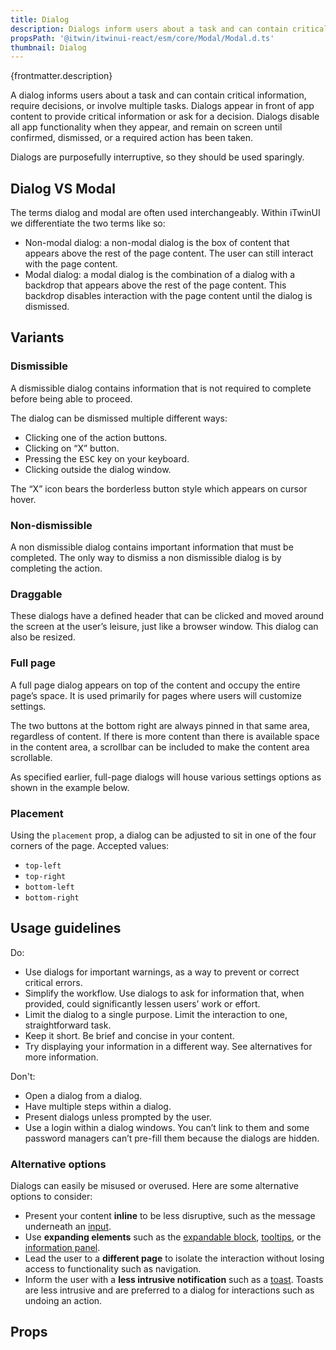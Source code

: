 ```yaml
---
title: Dialog
description: Dialogs inform users about a task and can contain critical information, require decisions, or involve multiple tasks.
propsPath: '@itwin/itwinui-react/esm/core/Modal/Modal.d.ts'
thumbnail: Dialog
---
```



<p>{frontmatter.description}</p>

<LiveExample src='Dialog.main.tsx'>
  <AllExamples.DialogMainExample client:load />
</LiveExample>

A dialog informs users about a task and can contain critical information, require decisions, or involve multiple tasks. Dialogs appear in front of app content to provide critical information or ask for a decision. Dialogs disable all app functionality when they appear, and remain on screen until confirmed, dismissed, or a required action has been taken.

Dialogs are purposefully interruptive, so they should be used sparingly.

## Dialog VS Modal

The terms dialog and modal are often used interchangeably. Within iTwinUI we differentiate the two terms like so:

- Non-modal dialog: a non-modal dialog is the box of content that appears above the rest of the page content. The user can still interact with the page content.
- Modal dialog: a modal dialog is the combination of a dialog with a backdrop that appears above the rest of the page content. This backdrop disables interaction with the page content until the dialog is dismissed.

<LiveExample src='Dialog.modal.tsx'>
  <AllExamples.DialogModalExample client:load />
</LiveExample>

## Variants

### Dismissible

A dismissible dialog contains information that is not required to complete before being able to proceed.

<LiveExample src='Dialog.dismissible.tsx'>
  <AllExamples.DialogDismissibleExample client:load />
</LiveExample>

The dialog can be dismissed multiple different ways:

- Clicking one of the action buttons.
- Clicking on “X” button.
- Pressing the <kbd>ESC</kbd> key on your keyboard.
- Clicking outside the dialog window.

The “X” icon bears the borderless button style which appears on cursor hover.

### Non-dismissible

A non dismissible dialog contains important information that must be completed. The only way to dismiss a non dismissible dialog is by completing the action.

<LiveExample src='Dialog.nondismissible.tsx'>
  <AllExamples.DialogNonDismissibleExample client:load />
</LiveExample>

### Draggable

These dialogs have a defined header that can be clicked and moved around the screen at the user’s leisure, just like a browser window. This dialog can also be resized.

<LiveExample src='Dialog.draggable.tsx'>
  <AllExamples.DialogDraggableExample client:load />
</LiveExample>

### Full page

A full page dialog appears on top of the content and occupy the entire page’s space. It is used primarily for pages where users will customize settings.

<LiveExample src='Dialog.fullpage.tsx'>
  <AllExamples.DialogFullPageExample client:load />
</LiveExample>

The two buttons at the bottom right are always pinned in that same area, regardless of content. If there is more content than there is available space in the content area, a scrollbar can be included to make the content area scrollable.

As specified earlier, full-page dialogs will house various settings options as shown in the example below.

### Placement

Using the `placement` prop, a dialog can be adjusted to sit in one of the four corners of the page. Accepted values:

- `top-left`
- `top-right`
- `bottom-left`
- `bottom-right`

<LiveExample src='Dialog.placement.tsx'>
  <AllExamples.DialogPlacementExample client:load />
</LiveExample>

## Usage guidelines

Do:

- Use dialogs for important warnings, as a way to prevent or correct critical errors.
- Simplify the workflow. Use dialogs to ask for information that, when provided, could significantly lessen users’ work or effort.
- Limit the dialog to a single purpose. Limit the interaction to one, straightforward task.
- Keep it short. Be brief and concise in your content.
- Try displaying your information in a different way. See alternatives for more information.

Don't:

- Open a dialog from a dialog.
- Have multiple steps within a dialog.
- Present dialogs unless prompted by the user.
- Use a login within a dialog windows. You can’t link to them and some password managers can’t pre-fill them because the dialogs are hidden.

### Alternative options

Dialogs can easily be misused or overused. Here are some alternative options to consider:

- Present your content **inline** to be less disruptive, such as the message underneath an [input](input).
- Use **expanding elements** such as the [expandable block](expandableblock), [tooltips](tooltip), or the [information panel](informationpanel).
- Lead the user to a **different page** to isolate the interaction without losing access to functionality such as navigation.
- Inform the user with a **less intrusive notification** such as a [toast](toast). Toasts are less intrusive and are preferred to a dialog for interactions such as undoing an action.

## Props

<PropsTable path={frontmatter.propsPath} />

